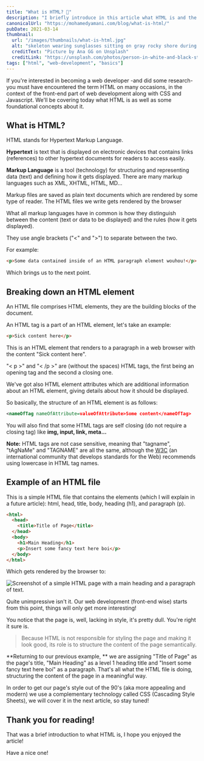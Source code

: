 ```yaml
---
title: "What is HTML? 🤔"
description: "I briefly introduce in this article what HTML is and the role it plays in web pages with some code snippet examples."
canonicalUrl: "https://mohamedyamani.com/blog/what-is-html/"
pubDate: 2021-03-14
thumbnail:
  url: "/images/thumbnails/what-is-html.jpg"
  alt: "skeleton wearing sunglasses sitting on gray rocky shore during daytime"
  creditText: "Picture by Ana GG on Unsplash"
  creditLink: "https://unsplash.com/photos/person-in-white-and-black-stripe-hoodie-standing-on-gray-rocky-shore-during-daytime-qUvfEBl5baI?utm_medium=referral&utm_source=mohamedyamani.com"
tags: ["html", "web-development", "basics"]
---
```


If you're interested in becoming a web developer -and did some research- you must have encountered the term HTML on many occasions, in the context of the front-end part of web development along with CSS and Javascript. We'll be covering today what HTML is as well as some foundational concepts about it.

## What is HTML?

HTML stands for Hypertext Markup Language.

**Hypertext** is text that is displayed on electronic devices that contains links (references) to other hypertext documents for readers to access easily.

**Markup Language** is a tool (technology) for structuring and representing data (text) and defining how it gets displayed. There are many markup languages such as XML, XHTML, HTML, MD...

Markup files are saved as plain text documents which are rendered by some type of reader. The HTML files we write gets rendered by the browser

What all markup languages have in common is how they distinguish between the content (text or data to be displayed) and the rules (how it gets displayed).

They use angle brackets ("\<" and ">") to separate between the two.

For example:

```html
<p>Some data contained inside of an HTML paragraph element wouhou!</p>
```

Which brings us to the next point.

## Breaking down an HTML element

An HTML file comprises HTML elements, they are the building blocks of the document.

An HTML tag is a part of an HTML element, let's take an example:

```html
<p>Sick content here</p>
```

This is an HTML element that renders to a paragraph in a web browser with the content "Sick content here".

"< p >" and "< /p >" are (without the spaces) HTML tags, the first being an opening tag and the second a closing one.

We've got also HTML element attributes which are additional information about an HTML element, giving details about how it should be displayed.

So basically, the structure of an HTML element is as follows:

```xml
<nameOfTag nameOfAttribute=valueOfAttribute>Some content</nameOfTag>
```

You will also find that some HTML tags are self closing (do not require a closing tag) like **img, input, link, meta...**

**Note:** HTML tags are not case sensitive, meaning that "tagname", "tAgNaMe" and "TAGNAME" are all the same, although the [W3C](https://www.w3.org/) (an international community that develops standards for the Web) recommends using lowercase in HTML tag names.

## Example of an HTML file

This is a simple HTML file that contains the elements (which I will explain in a future article): html, head, title, body, heading (h1), and paragraph (p).

```html
<html>
  <head>
    <title>Title of Page</title>
  </head>
  <body>
    <h1>Main Heading</h1>
    <p>Insert some fancy text here boi</p>
  </body>
</html>
```

Which gets rendered by the browser to:

![Screenshot of a simple HTML page with a main heading and a paragraph of text.](/images/example-html-page-screenshot.png)

Quite unimpressive isn't it. Our web development (front-end wise) starts from this point, things will only get more interesting!

You notice that the page is, well, lacking in style, it's pretty dull. You're right it sure is.

> Because HTML is not responsible for styling the page and making it look good, its role is to structure the content of the page semantically.

**Returning to our previous example, ** we are assigning "Title of Page" as the page's title, "Main Heading" as a level 1 heading title and "Insert some fancy text here boi" as a paragraph. That's all what the HTML file is doing, structuring the content of the page in a meaningful way.

In order to get our page's style out of the 90's (aka more appealing and modern) we use a complementary technology called CSS (Cascading Style Sheets), we will cover it in the next article, so stay tuned!

## Thank you for reading!

That was a brief introduction to what HTML is, I hope you enjoyed the article!

Have a nice one!
